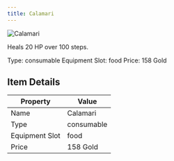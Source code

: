 ```yaml
---
title: Calamari
---
```


<div className="flex items-start gap-6 mb-8">
  <div className="flex-shrink-0">
    <img src="/assets/resources/cooking/calamari.png" alt="Calamari" className="w-24 h-24 border rounded-lg" />
  </div>
  <div className="flex-1">
    <div className="space-y-2">
      <p className="text-lg text-muted-foreground">Heals 20 HP over 100 steps.</p>
      <div className="flex flex-wrap gap-4 text-sm">
        <span className="px-2 py-1 bg-green-100 dark:bg-green-900 rounded-md">
          Type: consumable
        </span>
        <span className="px-2 py-1 bg-purple-100 dark:bg-purple-900 rounded-md">
          Equipment Slot: food
        </span>
        <span className="px-2 py-1 bg-yellow-100 dark:bg-yellow-900 rounded-md">
          Price: 158 Gold
        </span>
      </div>
    </div>
  </div>
</div>

## Item Details
| Property | Value |
|----------|-------|
| Name | Calamari |
| Type | consumable |
| Equipment Slot | food |
| Price | 158 Gold |

